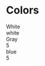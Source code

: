 

<Meta title="Colors" />

<style>{`
  .colors-wrapper {
    margin-top: 40px;
    margin-bottom: 40px;
  }

  .colors-subtitle {
    font-size: 20px;
    margin-bottom: 16px;
  }

  .grid {
    display: grid;
    grid-template-columns: repeat(auto-fill, 50px);
    gap: 12px 12px;
  }

  .item {
    display: flex;
    flex-direction: column;
  }

  .space {
    margin-top: 28px;
  }

  .chip {
    width: 50px;
    height: 50px;
    border-radius: 8px;
    background-color: #4b4b4b;
    box-shadow: 0px 0px 8px rgba(0, 0, 0, 0.3);
    margin-bottom: 8px;
  }
`}</style>

# Colors

<div className="colors-wrapper">
  <div className="colors-subtitle">White</div>
  <div className="grid">
    <div className="item">
      <div
        className="chip"
        style={{
          background: theme.colors.white,
        }}
      />
      <div>white</div>
    </div>
  </div>
  <div className="space" />
  <div className="colors-subtitle">Gray</div>
  <div className="grid">
    <div className="item">
      <div
        className="chip"
        style={{
          background: theme.colors.gray5,
        }}
      />
      <div>5</div>
    </div>
  </div>
  <div className="space" />
  <div className="colors-subtitle">blue</div>
  <div className="grid">
    <div className="item">
      <div
        className="chip"
        style={{
          background: theme.colors.blue5,
        }}
      />
      <div>5</div>
    </div>
  </div>
</div>
